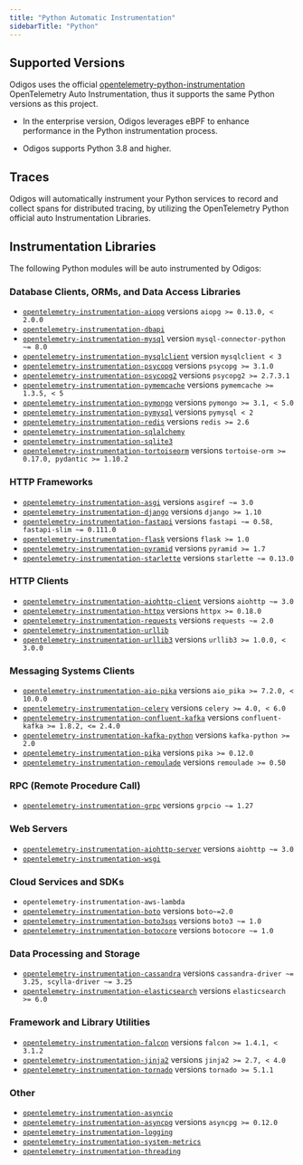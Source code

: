 ```yaml
---
title: "Python Automatic Instrumentation"
sidebarTitle: "Python"
---
```


## Supported Versions

Odigos uses the official [opentelemetry-python-instrumentation](https://github.com/open-telemetry/opentelemetry-python-contrib/tree/main/instrumentation) OpenTelemetry Auto Instrumentation, thus it supports the same Python versions as this project.

- In the enterprise version, Odigos leverages eBPF to enhance performance in the Python instrumentation process.

- Odigos supports Python 3.8 and higher.


## Traces

Odigos will automatically instrument your Python services to record and collect spans for distributed tracing, by utilizing the OpenTelemetry Python official auto Instrumentation Libraries.

## Instrumentation Libraries

The following Python modules will be auto instrumented by Odigos:

### Database Clients, ORMs, and Data Access Libraries
- [`opentelemetry-instrumentation-aiopg`](https://pypi.org/project/aiopg/) versions `aiopg >= 0.13.0, < 2.0.0`
- [`opentelemetry-instrumentation-dbapi`](https://opentelemetry-python-contrib.readthedocs.io/en/latest/instrumentation/dbapi/dbapi.html) 
- [`opentelemetry-instrumentation-mysql`](https://pypi.org/project/mysql-connector-python/) version `mysql-connector-python ~= 8.0`
- [`opentelemetry-instrumentation-mysqlclient`](https://pypi.org/project/mysqlclient/) version `mysqlclient < 3`
- [`opentelemetry-instrumentation-psycopg`](https://pypi.org/project/psycopg/) versions `psycopg >= 3.1.0`
- [`opentelemetry-instrumentation-psycopg2`](https://pypi.org/project/psycopg2/) versions `psycopg2 >= 2.7.3.1`
- [`opentelemetry-instrumentation-pymemcache`](https://pypi.org/project/pymemcache/) versions `pymemcache >= 1.3.5, < 5`
- [`opentelemetry-instrumentation-pymongo`](https://pypi.org/project/pymongo/) versions `pymongo >= 3.1, < 5.0`
- [`opentelemetry-instrumentation-pymysql`](https://pypi.org/project/PyMySQL/) versions `pymysql < 2`
- [`opentelemetry-instrumentation-redis`](https://pypi.org/project/redis/) versions `redis >= 2.6`
- [`opentelemetry-instrumentation-sqlalchemy`](https://pypi.org/project/SQLAlchemy/)
- [`opentelemetry-instrumentation-sqlite3`](https://docs.python.org/3/library/sqlite3.html)
- [`opentelemetry-instrumentation-tortoiseorm`](https://pypi.org/project/tortoise-orm/) versions `tortoise-orm >= 0.17.0, pydantic >= 1.10.2`

### HTTP Frameworks
- [`opentelemetry-instrumentation-asgi`](https://pypi.org/project/asgiref/) versions `asgiref ~= 3.0`
- [`opentelemetry-instrumentation-django`](https://pypi.org/project/Django/) versions `django >= 1.10`
- [`opentelemetry-instrumentation-fastapi`](https://pypi.org/project/fastapi/) versions `fastapi ~= 0.58, fastapi-slim ~= 0.111.0`
- [`opentelemetry-instrumentation-flask`](https://pypi.org/project/Flask/) versions `flask >= 1.0`
- [`opentelemetry-instrumentation-pyramid`](https://pypi.org/project/pyramid/) versions `pyramid >= 1.7`
- [`opentelemetry-instrumentation-starlette`](https://pypi.org/project/starlette/) versions `starlette ~= 0.13.0`

### HTTP Clients
- [`opentelemetry-instrumentation-aiohttp-client`](https://pypi.org/project/aiohttp/) versions `aiohttp ~= 3.0`
- [`opentelemetry-instrumentation-httpx`](https://pypi.org/project/httpx/) versions `httpx >= 0.18.0`
- [`opentelemetry-instrumentation-requests`](https://pypi.org/project/requests/) versions `requests ~= 2.0`
- [`opentelemetry-instrumentation-urllib`](https://docs.python.org/3/library/urllib.html)
- [`opentelemetry-instrumentation-urllib3`](https://pypi.org/project/urllib3/) versions `urllib3 >= 1.0.0, < 3.0.0`

### Messaging Systems Clients
- [`opentelemetry-instrumentation-aio-pika`](https://pypi.org/project/aio-pika/) versions `aio_pika >= 7.2.0, < 10.0.0`
- [`opentelemetry-instrumentation-celery`](https://pypi.org/project/celery/) versions `celery >= 4.0, < 6.0`
- [`opentelemetry-instrumentation-confluent-kafka`](https://pypi.org/project/confluent-kafka/) versions `confluent-kafka >= 1.8.2, <= 2.4.0`
- [`opentelemetry-instrumentation-kafka-python`](https://pypi.org/project/kafka-python/) versions `kafka-python >= 2.0`
- [`opentelemetry-instrumentation-pika`](https://pypi.org/project/pika/) versions `pika >= 0.12.0`
- [`opentelemetry-instrumentation-remoulade`](https://pypi.org/project/remoulade/) versions `remoulade >= 0.50`

### RPC (Remote Procedure Call)
- [`opentelemetry-instrumentation-grpc`](https://pypi.org/project/grpcio/) versions `grpcio ~= 1.27`

### Web Servers
- [`opentelemetry-instrumentation-aiohttp-server`](https://pypi.org/project/aiohttp/) versions `aiohttp ~= 3.0`
- [`opentelemetry-instrumentation-wsgi`](https://docs.python.org/3/library/wsgiref.html)

### Cloud Services and SDKs
- `opentelemetry-instrumentation-aws-lambda`
- [`opentelemetry-instrumentation-boto`](https://pypi.org/project/boto/) versions `boto~=2.0`
- [`opentelemetry-instrumentation-boto3sqs`](https://pypi.org/project/boto3/) versions `boto3 ~= 1.0`
- [`opentelemetry-instrumentation-botocore`](https://pypi.org/project/botocore/) versions `botocore ~= 1.0`

### Data Processing and Storage
- [`opentelemetry-instrumentation-cassandra`](https://pypi.org/project/cassandra-driver/) versions `cassandra-driver ~= 3.25, scylla-driver ~= 3.25`
- [`opentelemetry-instrumentation-elasticsearch`](https://pypi.org/project/elasticsearch/) versions `elasticsearch >= 6.0`

### Framework and Library Utilities
- [`opentelemetry-instrumentation-falcon`](https://pypi.org/project/falcon/) versions `falcon >= 1.4.1, < 3.1.2`
- [`opentelemetry-instrumentation-jinja2`](https://pypi.org/project/Jinja2/) versions `jinja2 >= 2.7, < 4.0`
- [`opentelemetry-instrumentation-tornado`](https://pypi.org/project/tornado/) versions `tornado >= 5.1.1`

### Other
- [`opentelemetry-instrumentation-asyncio`](https://pypi.org/project/asyncio/)
- [`opentelemetry-instrumentation-asyncpg`](https://pypi.org/project/asyncpg/) versions `asyncpg >= 0.12.0`
- [`opentelemetry-instrumentation-logging`](https://docs.python.org/3/library/logging.html)
- [`opentelemetry-instrumentation-system-metrics`](https://opentelemetry-python-contrib.readthedocs.io/en/latest/instrumentation/system_metrics/system_metrics.html)
- [`opentelemetry-instrumentation-threading`](https://docs.python.org/3/library/threading.html)